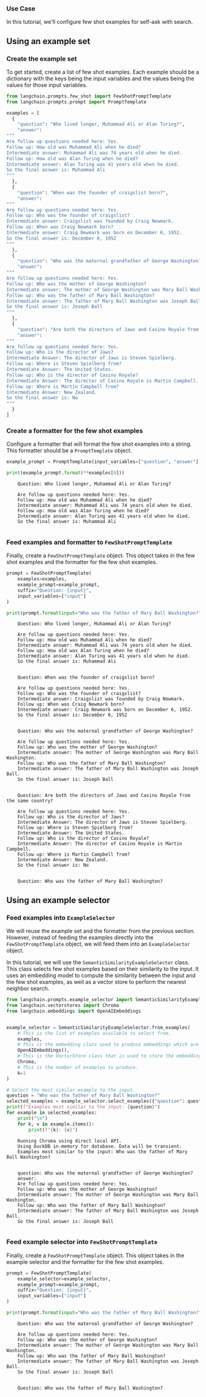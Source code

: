 ### Use Case

In this tutorial, we'll configure few shot examples for self-ask with search.


## Using an example set

### Create the example set

To get started, create a list of few shot examples. Each example should be a dictionary with the keys being the input variables and the values being the values for those input variables.

```python
from langchain.prompts.few_shot import FewShotPromptTemplate
from langchain.prompts.prompt import PromptTemplate

examples = [
  {
    "question": "Who lived longer, Muhammad Ali or Alan Turing?",
    "answer": 
"""
Are follow up questions needed here: Yes.
Follow up: How old was Muhammad Ali when he died?
Intermediate answer: Muhammad Ali was 74 years old when he died.
Follow up: How old was Alan Turing when he died?
Intermediate answer: Alan Turing was 41 years old when he died.
So the final answer is: Muhammad Ali
"""
  },
  {
    "question": "When was the founder of craigslist born?",
    "answer": 
"""
Are follow up questions needed here: Yes.
Follow up: Who was the founder of craigslist?
Intermediate answer: Craigslist was founded by Craig Newmark.
Follow up: When was Craig Newmark born?
Intermediate answer: Craig Newmark was born on December 6, 1952.
So the final answer is: December 6, 1952
"""
  },
  {
    "question": "Who was the maternal grandfather of George Washington?",
    "answer":
"""
Are follow up questions needed here: Yes.
Follow up: Who was the mother of George Washington?
Intermediate answer: The mother of George Washington was Mary Ball Washington.
Follow up: Who was the father of Mary Ball Washington?
Intermediate answer: The father of Mary Ball Washington was Joseph Ball.
So the final answer is: Joseph Ball
"""
  },
  {
    "question": "Are both the directors of Jaws and Casino Royale from the same country?",
    "answer":
"""
Are follow up questions needed here: Yes.
Follow up: Who is the director of Jaws?
Intermediate Answer: The director of Jaws is Steven Spielberg.
Follow up: Where is Steven Spielberg from?
Intermediate Answer: The United States.
Follow up: Who is the director of Casino Royale?
Intermediate Answer: The director of Casino Royale is Martin Campbell.
Follow up: Where is Martin Campbell from?
Intermediate Answer: New Zealand.
So the final answer is: No
"""
  }
]
```

### Create a formatter for the few shot examples

Configure a formatter that will format the few shot examples into a string. This formatter should be a `PromptTemplate` object.


```python
example_prompt = PromptTemplate(input_variables=["question", "answer"], template="Question: {question}\n{answer}")

print(example_prompt.format(**examples[0]))
```

<CodeOutputBlock lang="python">

```
    Question: Who lived longer, Muhammad Ali or Alan Turing?
    
    Are follow up questions needed here: Yes.
    Follow up: How old was Muhammad Ali when he died?
    Intermediate answer: Muhammad Ali was 74 years old when he died.
    Follow up: How old was Alan Turing when he died?
    Intermediate answer: Alan Turing was 41 years old when he died.
    So the final answer is: Muhammad Ali
    
```

</CodeOutputBlock>

### Feed examples and formatter to `FewShotPromptTemplate`

Finally, create a `FewShotPromptTemplate` object. This object takes in the few shot examples and the formatter for the few shot examples.


```python
prompt = FewShotPromptTemplate(
    examples=examples, 
    example_prompt=example_prompt, 
    suffix="Question: {input}", 
    input_variables=["input"]
)

print(prompt.format(input="Who was the father of Mary Ball Washington?"))
```

<CodeOutputBlock lang="python">

```
    Question: Who lived longer, Muhammad Ali or Alan Turing?
    
    Are follow up questions needed here: Yes.
    Follow up: How old was Muhammad Ali when he died?
    Intermediate answer: Muhammad Ali was 74 years old when he died.
    Follow up: How old was Alan Turing when he died?
    Intermediate answer: Alan Turing was 41 years old when he died.
    So the final answer is: Muhammad Ali
    
    
    Question: When was the founder of craigslist born?
    
    Are follow up questions needed here: Yes.
    Follow up: Who was the founder of craigslist?
    Intermediate answer: Craigslist was founded by Craig Newmark.
    Follow up: When was Craig Newmark born?
    Intermediate answer: Craig Newmark was born on December 6, 1952.
    So the final answer is: December 6, 1952
    
    
    Question: Who was the maternal grandfather of George Washington?
    
    Are follow up questions needed here: Yes.
    Follow up: Who was the mother of George Washington?
    Intermediate answer: The mother of George Washington was Mary Ball Washington.
    Follow up: Who was the father of Mary Ball Washington?
    Intermediate answer: The father of Mary Ball Washington was Joseph Ball.
    So the final answer is: Joseph Ball
    
    
    Question: Are both the directors of Jaws and Casino Royale from the same country?
    
    Are follow up questions needed here: Yes.
    Follow up: Who is the director of Jaws?
    Intermediate Answer: The director of Jaws is Steven Spielberg.
    Follow up: Where is Steven Spielberg from?
    Intermediate Answer: The United States.
    Follow up: Who is the director of Casino Royale?
    Intermediate Answer: The director of Casino Royale is Martin Campbell.
    Follow up: Where is Martin Campbell from?
    Intermediate Answer: New Zealand.
    So the final answer is: No
    
    
    Question: Who was the father of Mary Ball Washington?
```

</CodeOutputBlock>

## Using an example selector

### Feed examples into `ExampleSelector`

We will reuse the example set and the formatter from the previous section. However, instead of feeding the examples directly into the `FewShotPromptTemplate` object, we will feed them into an `ExampleSelector` object.


In this tutorial, we will use the `SemanticSimilarityExampleSelector` class. This class selects few shot examples based on their similarity to the input. It uses an embedding model to compute the similarity between the input and the few shot examples, as well as a vector store to perform the nearest neighbor search.


```python
from langchain.prompts.example_selector import SemanticSimilarityExampleSelector
from langchain.vectorstores import Chroma
from langchain.embeddings import OpenAIEmbeddings


example_selector = SemanticSimilarityExampleSelector.from_examples(
    # This is the list of examples available to select from.
    examples,
    # This is the embedding class used to produce embeddings which are used to measure semantic similarity.
    OpenAIEmbeddings(),
    # This is the VectorStore class that is used to store the embeddings and do a similarity search over.
    Chroma,
    # This is the number of examples to produce.
    k=1
)

# Select the most similar example to the input.
question = "Who was the father of Mary Ball Washington?"
selected_examples = example_selector.select_examples({"question": question})
print(f"Examples most similar to the input: {question}")
for example in selected_examples:
    print("\n")
    for k, v in example.items():
        print(f"{k}: {v}")
```

<CodeOutputBlock lang="python">

```
    Running Chroma using direct local API.
    Using DuckDB in-memory for database. Data will be transient.
    Examples most similar to the input: Who was the father of Mary Ball Washington?
    
    
    question: Who was the maternal grandfather of George Washington?
    answer: 
    Are follow up questions needed here: Yes.
    Follow up: Who was the mother of George Washington?
    Intermediate answer: The mother of George Washington was Mary Ball Washington.
    Follow up: Who was the father of Mary Ball Washington?
    Intermediate answer: The father of Mary Ball Washington was Joseph Ball.
    So the final answer is: Joseph Ball
    
```

</CodeOutputBlock>

### Feed example selector into `FewShotPromptTemplate`

Finally, create a `FewShotPromptTemplate` object. This object takes in the example selector and the formatter for the few shot examples.


```python
prompt = FewShotPromptTemplate(
    example_selector=example_selector, 
    example_prompt=example_prompt, 
    suffix="Question: {input}", 
    input_variables=["input"]
)

print(prompt.format(input="Who was the father of Mary Ball Washington?"))
```

<CodeOutputBlock lang="python">

```
    Question: Who was the maternal grandfather of George Washington?
    
    Are follow up questions needed here: Yes.
    Follow up: Who was the mother of George Washington?
    Intermediate answer: The mother of George Washington was Mary Ball Washington.
    Follow up: Who was the father of Mary Ball Washington?
    Intermediate answer: The father of Mary Ball Washington was Joseph Ball.
    So the final answer is: Joseph Ball
    
    
    Question: Who was the father of Mary Ball Washington?
```

</CodeOutputBlock>
